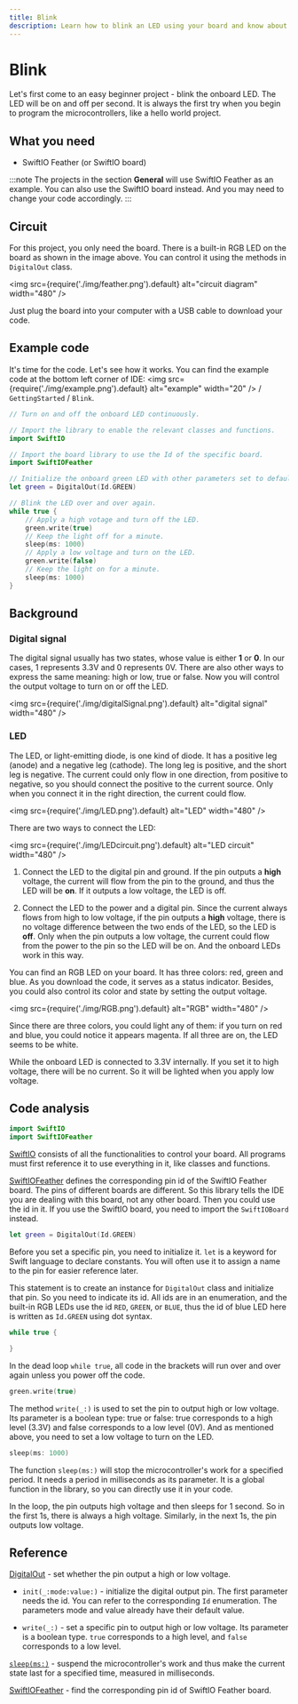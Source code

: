 ```yaml
---
title: Blink
description: Learn how to blink an LED using your board and know about digital signals.
---
```


# Blink

Let's first come to an easy beginner project - blink the onboard LED. The LED will be on and off per second. It is always the first try when you begin to program the microcontrollers, like a hello world project. 

## What you need
- SwiftIO Feather (or SwiftIO board) 



:::note
The projects in the section **General** will use SwiftIO Feather as an example. You can also use the SwiftIO board instead. And you may need to change your code accordingly.
:::


## Circuit

For this project, you only need the board. There is a built-in RGB LED on the board as shown in the image above. You can control it using the methods in `DigitalOut` class.


<img
  src={require('./img/feather.png').default}
  alt="circuit diagram" width="480"
/>


Just plug the board into your computer with a USB cable to download your code.

## Example code
It's time for the code. Let's see how it works. You can find the example code at the bottom left corner of IDE: <img
  src={require('./img/example.png').default}
  alt="example" width="20"
/> / `GettingStarted` / `Blink`.

``` swift
// Turn on and off the onboard LED continuously.

// Import the library to enable the relevant classes and functions.
import SwiftIO

// Import the board library to use the Id of the specific board.
import SwiftIOFeather

// Initialize the onboard green LED with other parameters set to default.
let green = DigitalOut(Id.GREEN)

// Blink the LED over and over again.
while true {
    // Apply a high votage and turn off the LED.
    green.write(true)
    // Keep the light off for a minute.
    sleep(ms: 1000)
    // Apply a low voltage and turn on the LED.
    green.write(false)
    // Keep the light on for a minute.
    sleep(ms: 1000)
}
```


## Background

### Digital signal
The digital signal usually has two states, whose value is either **1** or **0**. In our cases, 1 represents 3.3V and 0 represents 0V. There are also other ways to express the same meaning: high or low, true or false. Now you will control the output voltage to turn on or off the LED.


<img
  src={require('./img/digitalSignal.png').default}
  alt="digital signal" width="480"
/>

### LED

The LED, or light-emitting diode, is one kind of diode. It has a positive leg (anode) and a negative leg (cathode). The long leg is positive, and the short leg is negative. The current could only flow in one direction, from positive to negative, so you should connect the positive to the current source. Only when you connect it in the right direction, the current could flow.


<img
  src={require('./img/LED.png').default}
  alt="LED" width="480"
/>

There are two ways to connect the LED:


<img
  src={require('./img/LEDcircuit.png').default}
  alt="LED circuit" width="480"
/>

1. Connect the LED to the digital pin and ground. If the pin outputs a **high** voltage, the current will flow from the pin to the ground, and thus the LED will be **on**. If it outputs a low voltage, the LED is off.

2. Connect the LED to the power and a digital pin. Since the current always flows from high to low voltage, if the pin outputs a **high** voltage, there is no voltage difference between the two ends of the LED, so the LED is **off**. Only when the pin outputs a low voltage, the current could flow from the power to the pin so the LED will be on. And the onboard LEDs work in this way.


You can find an RGB LED on your board. It has three colors: red, green and blue. As you download the code, it serves as a status indicator. Besides, you could also control its color and state by setting the output voltage.


<img
  src={require('./img/RGB.png').default}
  alt="RGB" width="480"
/>

Since there are three colors, you could light any of them: if you turn on red and blue, you could notice it appears magenta. If all three are on, the LED seems to be white.

While the onboard LED is connected to 3.3V internally. If you set it to high voltage, there will be no current. So it will be lighted when you apply low voltage.

## Code analysis

``` swift
import SwiftIO
import SwiftIOFeather
```

[SwiftIO](https://swiftioapi.madmachine.io/) consists of all the functionalities to control your board. All programs must first reference it to use everything in it, like classes and functions.

[SwiftIOFeather](https://github.com/madmachineio/MadBoards/blob/main/Sources/SwiftIOFeather/Id.swift) defines the corresponding pin id of the SwiftIO Feather board. The pins of different boards are different. So this library tells the IDE you are dealing with this board, not any other board. Then you could use the id in it. If you use the SwiftIO board, you need to import the `SwiftIOBoard` instead.

``` swift
let green = DigitalOut(Id.GREEN)
```

Before you set a specific pin, you need to initialize it. `let` is a keyword for Swift language to declare constants. You will often use it to assign a name to the pin for easier reference later. 

This statement is to create an instance for `DigitalOut` class and initialize that pin. So you need to indicate its id. All ids are in an enumeration, and the built-in RGB LEDs use the id `RED`, `GREEN`, or `BLUE`, thus the id of blue LED here is written as `Id.GREEN` using dot syntax. 

``` swift
while true {

}
```

In the dead loop `while true`, all code in the brackets will run over and over again unless you power off the code. 

``` swift
green.write(true)
```

The method `write(_:)` is used to set the pin to output high or low voltage. Its parameter is a boolean type: true or false: true corresponds to a high level (3.3V) and false corresponds to a low level (0V). And as mentioned above, you need to set a low voltage to turn on the LED.

``` swift
sleep(ms: 1000)
```

The function `sleep(ms:)` will stop the microcontroller's work for a specified period. It needs a period in milliseconds as its parameter. It is a global function in the library, so you can directly use it in your code.

In the loop, the pin outputs high voltage and then sleeps for 1 second. So in the first 1s, there is always a high voltage. Similarly, in the next 1s, the pin outputs low voltage.


## Reference

[DigitalOut](https://swiftioapi.madmachine.io/Classes/DigitalOut.html) - set whether the pin output a high or low voltage.

- `init(_:mode:value:)` - initialize the digital output pin. The first parameter needs the id. You can refer to the corresponding `Id` enumeration. The parameters mode and value already have their default value.

- `write(_:)` - set a specific pin to output high or low voltage. Its parameter is a boolean type. `true` corresponds to a high level, and `false` corresponds to a low level.

[`sleep(ms:)`](https://swiftioapi.madmachine.io/Functions.html#/s:7SwiftIO5sleep2msySi_tF) - suspend the microcontroller's work and thus make the current state last for a specified time, measured in milliseconds.

[SwiftIOFeather](https://github.com/madmachineio/MadBoards/blob/main/Sources/SwiftIOFeather/Id.swift) - find the corresponding pin id of SwiftIO Feather board.